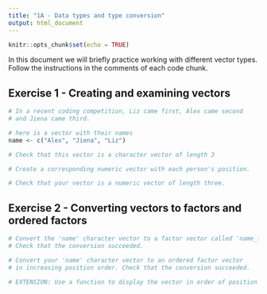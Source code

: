 ```yaml
---
title: "1A - Data types and type conversion"
output: html_document
---
```


```r
knitr::opts_chunk$set(echo = TRUE)
```

In this document we will briefly practice working with different vector types.  Follow the instructions in the comments of each code chunk.

## Exercise 1 - Creating and examining vectors

```r
# In a recent coding competition, Liz came first, Alex came second 
# and Jiena came third.

# here is a vector with their names
name <- c("Alex", "Jiena", "Liz")

# Check that this vector is a character vector of length 3


```

```r
# Create a corresponding numeric vector with each person's position.


```

```r
# Check that your vector is a numeric vector of length three.


```


## Exercise 2 - Converting vectors to factors and ordered factors 

```r
# Convert the 'name' character vector to a factor vector called 'name_factor'.
# Check that the conversion succeeded.


```

```r
# Convert your 'name' character vector to an ordered factor vector
# in increasing position order. Check that the conversion succeeded. 


```


```r
# EXTENSION: Use a function to display the vector in order of position (highest to lowest)?


```

